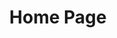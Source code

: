 ---
title: "Home Page"
created_at: "2023-04-29"
slug: "home_page"
create_and_share: {
  slug: "create_and_share",
  title: "Create and share your photo stories.",
  description: "Photosnap is a platform for photographers and visual storytellers. We make it easy to share photos, tell stories and connect with others.",
  desktop_image: "./desktop/create-and-share.jpg",
  tablet_image: "./tablet/create-and-share.jpg",
  mobile_image: "./mobile/create-and-share.jpg"
}
beautiful_stories: {
  slug: "beautiful_stories",
  title: "Beautiful stories every time",
  description: "We provide design templates to ensure your stories look terrific. Easily add photos, text, embed maps and media from other networks. Then share your story with everyone.",
  desktop_image: "./desktop/beautiful-stories.jpg",
  tablet_image: "./tablet/beautiful-stories.jpg",
  mobile_image: "./mobile/beautiful-stories.jpg"
}
designed_for_everyone: {
  slug: "designed_for_everyone",
  title: "Designed for everyone",
  description: "Photosnap can help you create stories that resonate with your audience.  Our tool is designed for photographers of all levels, brands, businesses you name it.",
  desktop_image: "./desktop/designed-for-everyone.jpg",
  tablet_image: "./tablet/designed-for-everyone.jpg",
  mobile_image: "./mobile/designed-for-everyone.jpg"
}
stories: [{
  slug: "the_mountains",
  title: "The Mountains",
  author: "John Appleseed",
  published: true,
  publishedDate: "2023-04-29",
  desktop_image: "../stories/desktop/mountains.jpg",
  tablet_image: "../stories/desktop/mountains.jpg",
  mobile_image: "../stories/mobile/mountains.jpg"
}, {
  slug: "sunset_cityscapes",
  title: "Sunset Cityscapes",
  author: "Benjamin Cruz",
  published: true,
  publishedDate: "2023-02-02",
  desktop_image: "../stories/desktop/cityscapes.jpg",
  tablet_image: "../stories/desktop/cityscapes.jpg",
  mobile_image: "../stories/mobile/cityscapes.jpg"
}, {
  slug: "18_days_voyage",
  title: "18 Days Voyage",
  author: "Alexei Borodin",
  published: true,
  publishedDate: "2021-10-02",
  desktop_image: "../stories/desktop/18-days-voyage.jpg",
  tablet_image: "../stories/desktop/18-days-voyage.jpg",
  mobile_image: "../stories/mobile/18-days-voyage.jpg"
},{
  slug: "architecturals",
  title: "Architecturals",
  author: "Samantha Brooke",
  published: true,
  publishedDate: "2017-1-22",
  desktop_image: "../stories/desktop/architecturals.jpg",
  tablet_image: "../stories/desktop/architecturals.jpg",
  mobile_image: "../stories/mobile/architecturals.jpg"
}]
features: [
  {
    slug: "feature_responsive",
    title: "100% Responsive",
    description: "No matter which the device you’re on, our site is fully responsive and stories look beautiful on any screen.",
    icon: {
      icon: 'responsive',
      width: '72px',
      height: '72px',
    }
  },
  {
    slug: "feature_no_limit",
    title: "No Photo Upload Limit",
    description: "Our tool has no limits on uploads or bandwidth. Freely upload in bulk and share all of your stories in one go.",
    icon: {
      icon: 'no_limit',
      width: '72px',
      height: '36px',
    }
  },
  {
    slug: "available_to_embed",
    title: "Available to Embed",
    description: "Embed Tweets, Facebook posts, Instagram media, Vimeo or YouTube videos, Google Maps, and more. ",
    icon: {
      icon: 'embed',
      width: '71px',
      height: '72px',
    }
  },
]
---